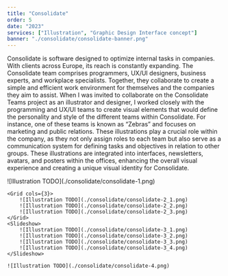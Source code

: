 ```yaml
---
title: "Consolidate"
order: 5
date: "2023"
services: ["Illustration", "Graphic Design Interface concept"]
banner: "./consolidate/consolidate-banner.png"
---
```


Consolidate is software designed to optimize internal tasks in companies. With
clients across Europe, its reach is constantly expanding. The Consolidate team
comprises programmers, UX/UI designers, business experts, and workplace
specialists. Together, they collaborate to create a simple and efficient work
environment for themselves and the companies they aim to assist.         When I
was invited to collaborate on the Consolidate Teams project as an illustrator
and designer, I worked closely with the programming and UX/UI teams to create
visual elements that would define the personality and style of the different
teams within Consolidate. For instance, one of these teams is known as “Zebras”
and focuses on marketing and public relations.          These illustrations play
a crucial role within the company, as they not only assign roles to each team
but also serve as a communication system for defining tasks and objectives in
relation to other groups. These illustrations are integrated into interfaces,
newsletters, avatars, and posters within the offices, enhancing the overall
visual experience and creating a unique visual identity for Consolidate.

<Illustrations>
    ![Illustration TODO](./consolidate/consolidate-1.png)

    <Grid cols={3}>
        ![Illustration TODO](./consolidate/consolidate-2_1.png)
        ![Illustration TODO](./consolidate/consolidate-2_2.png)
        ![Illustration TODO](./consolidate/consolidate-2_3.png)
    </Grid>
    <Slideshow>
        ![Illustration TODO](./consolidate/consolidate-3_1.png)
        ![Illustration TODO](./consolidate/consolidate-3_2.png)
        ![Illustration TODO](./consolidate/consolidate-3_3.png)
        ![Illustration TODO](./consolidate/consolidate-3_4.png)
    </Slideshow>

    ![Illustration TODO](./consolidate/consolidate-4.png)
</Illustrations>
